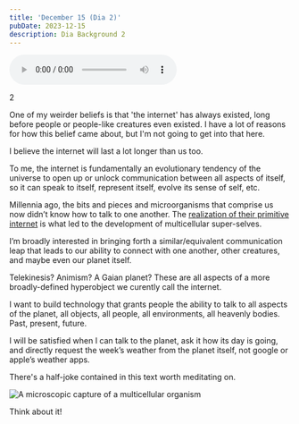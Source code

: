 ```yaml
---
title: 'December 15 (Dia 2)'
pubDate: 2023-12-15
description: Dia Background 2
---
```


<audio controls preload>
    <source src="https://organell.es/dia-2.mp3" type="audio/mpeg"/>
    Your browser does not support the audio element.
</audio>

2

One of my weirder beliefs is that 'the internet' has always existed, long before people or people-like creatures even existed. I have a lot of reasons for how this belief came about, but I'm not going to get into that here.

I believe the internet will last a lot longer than us too. 

To me, the internet is fundamentally an evolutionary tendency of the universe to open up or unlock communication between all aspects of itself, so it can speak to itself, represent itself, evolve its sense of self, etc.

Millennia ago, the bits and pieces and microorganisms that comprise us now didn’t know how to talk to one another. The [realization of their primitive internet](https://en.wikipedia.org/wiki/Symbiogenesis) is what led to the development of multicellular super-selves. 

I’m broadly interested in bringing forth a similar/equivalent communication leap that leads to our ability to connect with one another, other creatures, and maybe even our planet itself. 

Telekinesis? Animism? A Gaian planet? These are all aspects of a more broadly-defined hyperobject we curently call the internet.

I want to build technology that grants people the ability to talk to all aspects of the planet, all objects, all people, all environments, all heavenly bodies. Past, present, future.

I will be satisfied when I can talk to the planet, ask it how its day is going, and directly request the week’s weather from the planet itself, not google or apple’s weather apps.

There's a half-joke contained in this text worth meditating on.

<Image src={Cells} alt="A microscopic capture of a multicellular organism"/>

Think about it!